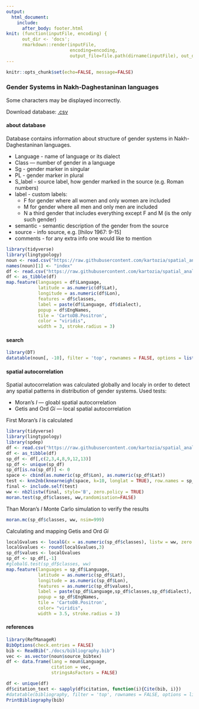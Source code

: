 ```yaml
---
output: 
  html_document:
    include:
      after_body: footer.html
knit: (function(inputFile, encoding) { 
      out_dir <- 'docs';
      rmarkdown::render(inputFile,
                        encoding=encoding, 
                        output_file=file.path(dirname(inputFile), out_dir, 'index.html')) })
---
```


```r
knitr::opts_chunk$set(echo=FALSE, message=FALSE)
```

###  Gender Systems in Nakh-Daghestaninan languages {.tabset .tabset-fade .tabset-pills}
Some characters may be displayed incorrectly.

Download database: [.csv](https://raw.githubusercontent.com/kartozia/spatial_analysis_of_NakhDaghestanian_languages/master/data/noun_classes.csv)

#### about database
Database contains information about structure of gender systems in Nakh-Daghestaninan languages.

* Language - name of language or its dialect
* Class — number of gender in a language
* Sg - gender marker in singular
* PL - gender marker in plural
*	S_label - source label, how gender marked in the source (e.g. Roman numbers)
* label - custom labels:
    *	F for gender where all women and only women are included
    *	M for gender where all men and only men are included
    *	N a third gender that includes everything except F and M (is the only such gender)
*	semantic - semantic description of the gender from the source
*	source - info source, e.g. [Ihilov 1967: 9-15]
*	comments - for any extra info one would like to mention


```r
library(tidyverse)
library(lingtypology)
noun <- read.csv("https://raw.githubusercontent.com/kartozia/spatial_analysis_of_NakhDaghestanian_languages/master/data/noun_classes.csv", sep = ";")
names(noun)[1] <- "index"
df <- read.csv("https://raw.githubusercontent.com/kartozia/spatial_analysis_of_NakhDaghestanian_languages/master/data/allvillages_v2.csv", sep = ";")
df <- as_tibble(df)
map.feature(languages = df$Language,
            latitude = as.numeric(df$Lat),
            longitude = as.numeric(df$Lon),
            features = df$classes,
            label = paste(df$Language, df$dialect),
            popup = df$EngNames,
            tile = 'CartoDB.Positron',
            color = "viridis",
            width = 3, stroke.radius = 3)
```

#### search
```r
library(DT)
datatable(noun[, -10], filter = 'top', rownames = FALSE, options = list(pageLength = 20, dom = 'tip'), escape = FALSE)
```

#### spatial autocorrelation
Spatial autocorrelation was calculated globally and localy in order to detect any spatial patterns in distribution of gender systems. 
Used tests:

* Moran's *I* — gloabl spatial autocorrelation
* Getis and Ord *Gi* — local spatial autocorrelation

First Moran's *I* is calculated
``` r
library(tidyverse)
library(lingtypology)
library(spdep)
df <- read.csv("https://raw.githubusercontent.com/kartozia/spatial_analysis_of_NakhDaghestanian_languages/master/data/allvillages_v2.csv", sep = ";")
df <- as_tibble(df)
sp_df <- df[,c(2,3,4,8,9,12,13)]
sp_df <- unique(sp_df)
sp_df[is.na(sp_df)] <- 0
space <- cbind(as.numeric(sp_df$Lon), as.numeric(sp_df$Lat))
test <- knn2nb(knearneigh(space, k=10, longlat = TRUE), row.names = sp_df$index)
final <- include.self(test)
ww <- nb2listw(final, style='B', zero.policy = TRUE)
moran.test(sp_df$classes, ww,randomisation=FALSE)
```
Than Moran's *I* Monte Carlo simulation to verify the results
``` r
moran.mc(sp_df$classes, ww, nsim=999)
```

Calculating and mapping Getis and Ord *Gi*
``` r
localGvalues <- localG(x = as.numeric(sp_df$classes), listw = ww, zero.policy = TRUE)
localGvalues <- round(localGvalues,3)
sp_df$values <- localGvalues
sp_df <- sp_df[,-1]
#globalG.test(sp_df$classes, ww)
map.feature(languages = sp_df$Language,
            latitude = as.numeric(sp_df$Lat),
            longitude = as.numeric(sp_df$Lon),
            features = as.numeric(sp_df$values),
            label = paste(sp_df$Language,sp_df$classes,sp_df$dialect),
            popup = sp_df$EngNames,
            tile = 'CartoDB.Positron',
            color= "viridis",
            width = 3.5, stroke.radius = 3)
```

#### references
```r
library(RefManageR)
BibOptions(check.entries = FALSE)
bib <- ReadBib("./docs/bibliography.bib")
vec <- as.vector(noun$source_bibtex)
df <- data.frame(lang = noun$Language,
                 citation = vec,
                 stringsAsFactors = FALSE)

df <- unique(df)
df$citation_text <- sapply(df$citation, function(i){Cite(bib, i)})
#datatable(bibliography, filter = 'top', rownames = FALSE, options = list(pageLength = 20, autoWidth = FALSE), escape = FALSE)
PrintBibliography(bib)
```